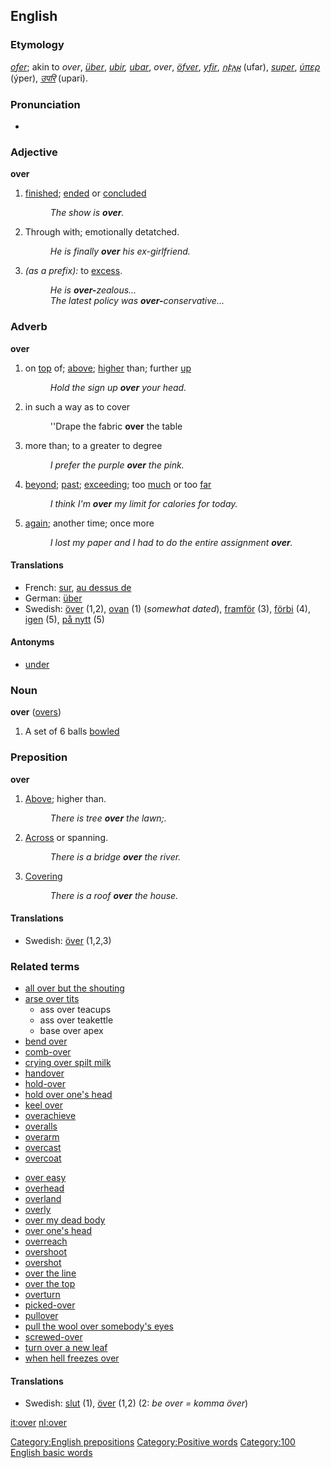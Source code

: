 ==English==

===Etymology===
{{AS.}} ''[[ofer]]''; akin to {{D.}} ''over'', {{G.}} ''[[über]]'', {{OHG.}} ''[[ubir]], [[ubar]]'', {{Dan.}} ''over'', {{Sw.}} ''[[öfver]]'', {{Icel.}} ''[[yfir]]'', {{Goth.}} ''[[𐌿𐍆𐌰𐍂]]'' (ufar), {{L.}} ''[[super]]'', {{Gr.}} ''[[ύπερ]]'' (ýper), {{Skr.}} ''[[उपरि]]'' (upari).

===Pronunciation===
<!--Please put IPA/SAMPA above the audio, for consistency-->
*{{audio|en-us-over.ogg|Audio (US)}}

===Adjective===
'''over'''
# [[finished]]; [[ended]] or [[concluded]]
#:''The show is '''over'''.''
# Through with; emotionally detatched.
#:''He is finally '''over''' his ex-girlfriend.''
# ''(as a prefix):'' to [[excess]].
#:''He is '''over-'''zealous...''
#:''The latest policy was '''over-'''conservative...''

===Adverb===
'''over'''
#on [[top]] of; [[above]]; [[higher]] than; further [[up]]
#:''Hold the sign up '''over''' your head.''
#in such a way as to cover
#:''Drape the fabric '''over''' the table
#more than; to a greater to degree
#:''I prefer the purple '''over''' the pink.''
#[[beyond]]; [[past]]; [[exceeding]]; too [[much]] or too [[far]]
#:''I think I'm '''over''' my limit for calories for today.''
#[[again]]; another time; once more
#:''I lost my paper and I had to do the entire assignment '''over'''.''

====Translations====
*French: [[sur]], [[au dessus de]]
*German: [[über]]
*Swedish: [[över]] (1,2), [[ovan]] (1) (''somewhat dated''), [[framför]] (3), [[förbi]] (4), [[igen]] (5), [[på nytt]] (5)

====Antonyms====
*[[under]]

===Noun===
'''over''' ([[overs]])
# {{cricket}} A set of 6 balls [[bowl]]ed

===Preposition===
'''over'''
#[[above|Above]]; higher than.
#:''There is tree '''over''' the lawn;.''
#[[across|Across]] or spanning.
#:''There is a bridge '''over''' the river.''
#[[covering|Covering]]
#:''There is a roof '''over''' the house.''

====Translations====
*Swedish: [[över]] (1,2,3)

===Related terms===
{{top}}
* [[all over but the shouting]]
* [[arse over tits]]
** ass over teacups
** ass over teakettle
** base over apex
* [[bend over]]
* [[comb-over]]
* [[crying over spilt milk]]
* [[handover]]
* [[hold-over]]
* [[hold over one's head]]
* [[keel over]]
*[[overachieve]]
* [[overalls]]
*[[overarm]]
* [[overcast]]
* [[overcoat]]
{{mid}}
* [[over easy]]
*[[overhead]]
*[[overland]]
*[[overly]]
* [[over my dead body]]
* [[over one's head]]
* [[overreach]]
* [[overshoot]]
* [[overshot]]
* [[over the line]]
* [[over the top]]
* [[overturn]]
* [[picked-over]]
* [[pullover]]
* [[pull the wool over somebody's eyes]]
* [[screwed-over]]
* [[turn over a new leaf]]
* [[when hell freezes over]]
{{bottom}}
====Translations====
*Swedish: [[slut]] (1), [[över]] (1,2) (2: ''be over =  komma över'')

[[Category:English prepositions]]
[[Category:Positive words]]
[[Category:100 English basic words]]

[[it:over]]
[[nl:over]]